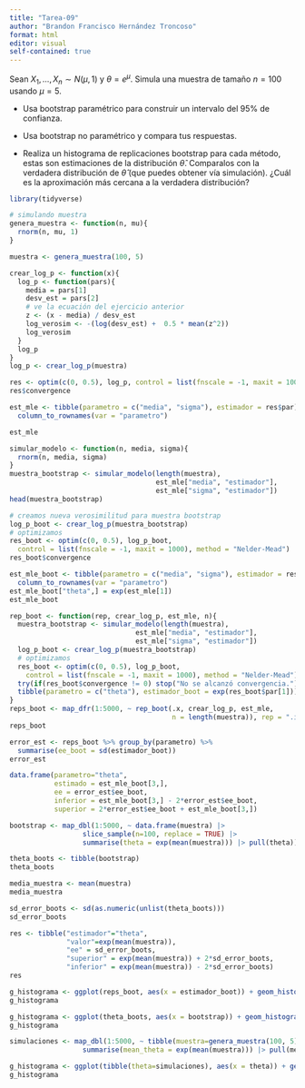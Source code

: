 ```yaml
---
title: "Tarea-09"
author: "Brandon Francisco Hernández Troncoso"
format: html
editor: visual
self-contained: true
---
```


Sean $X_1,...,X_n \sim N(\mu, 1)$ y $\theta = e^{\mu}$. Simula una muestra de tamaño $n = 100$ usando $\mu = 5$.

* Usa bootstrap paramétrico para construir un intervalo del 95% de confianza.

* Usa bootstrap no paramétrico y compara tus respuestas.

* Realiza un histograma de replicaciones bootstrap para cada método, estas son estimaciones de la distribución $\hat{\theta}$. Comparalos con la verdadera distribución de $\hat{\theta}$
(que puedes obtener vía simulación). ¿Cuál es la aproximación más cercana a la verdadera distribución?

```r
library(tidyverse)

# simulando muestra
genera_muestra <- function(n, mu){
  rnorm(n, mu, 1)
}
```

```r
muestra <- genera_muestra(100, 5)
```

```r
crear_log_p <- function(x){
  log_p <- function(pars){
    media = pars[1]
    desv_est = pars[2]
    # ve la ecuación del ejercicio anterior
    z <- (x - media) / desv_est
    log_verosim <- -(log(desv_est) +  0.5 * mean(z^2))
    log_verosim
  }  
  log_p
}
log_p <- crear_log_p(muestra)
```

```r
res <- optim(c(0, 0.5), log_p, control = list(fnscale = -1, maxit = 1000), method = "Nelder-Mead")
res$convergence
```

```r
est_mle <- tibble(parametro = c("media", "sigma"), estimador = res$par) |>
  column_to_rownames(var = "parametro")

est_mle
```

```r
simular_modelo <- function(n, media, sigma){
  rnorm(n, media, sigma)
}
muestra_bootstrap <- simular_modelo(length(muestra), 
                                    est_mle["media", "estimador"],
                                    est_mle["sigma", "estimador"])
head(muestra_bootstrap)
```
```r
# creamos nueva verosimilitud para muestra bootstrap
log_p_boot <- crear_log_p(muestra_bootstrap)
# optimizamos
res_boot <- optim(c(0, 0.5), log_p_boot, 
  control = list(fnscale = -1, maxit = 1000), method = "Nelder-Mead")
res_boot$convergence
```

```r
est_mle_boot <- tibble(parametro = c("media", "sigma"), estimador = res_boot$par) %>% 
  column_to_rownames(var = "parametro")
est_mle_boot["theta",] = exp(est_mle[1])
est_mle_boot
```

```r
rep_boot <- function(rep, crear_log_p, est_mle, n){
  muestra_bootstrap <- simular_modelo(length(muestra), 
                               est_mle["media", "estimador"], 
                               est_mle["sigma", "estimador"])
  log_p_boot <- crear_log_p(muestra_bootstrap)
  # optimizamos
  res_boot <- optim(c(0, 0.5), log_p_boot, 
    control = list(fnscale = -1, maxit = 1000), method = "Nelder-Mead")
  try(if(res_boot$convergence != 0) stop("No se alcanzó convergencia."))
  tibble(parametro = c("theta"), estimador_boot = exp(res_boot$par[1])) 
}
reps_boot <- map_dfr(1:5000, ~ rep_boot(.x, crear_log_p, est_mle, 
                                        n = length(muestra)), rep = ".id") 
reps_boot
```

```r
error_est <- reps_boot %>% group_by(parametro) %>% 
  summarise(ee_boot = sd(estimador_boot)) 
error_est
```

```r
data.frame(parametro="theta", 
           estimado = est_mle_boot[3,],
           ee = error_est$ee_boot,
           inferior = est_mle_boot[3,] - 2*error_est$ee_boot,
           superior = 2*error_est$ee_boot + est_mle_boot[3,])
```

```r
bootstrap <- map_dbl(1:5000, ~ data.frame(muestra) |>
                  slice_sample(n=100, replace = TRUE) |>
                  summarise(theta = exp(mean(muestra))) |> pull(theta))
```

```r
theta_boots <- tibble(bootstrap)
theta_boots
```

```r
media_muestra <- mean(muestra)
media_muestra
```

```r
sd_error_boots <- sd(as.numeric(unlist(theta_boots)))
sd_error_boots
```

```r
res <- tibble("estimador"="theta", 
              "valor"=exp(mean(muestra)), 
              "ee" = sd_error_boots,
              "superior" = exp(mean(muestra)) + 2*sd_error_boots,
              "inferior" = exp(mean(muestra)) - 2*sd_error_boots)
res
```

```r
g_histograma <- ggplot(reps_boot, aes(x = estimador_boot)) + geom_histogram(binwidth = 5)
g_histograma
```

```r
g_histograma <- ggplot(theta_boots, aes(x = bootstrap)) + geom_histogram(binwidth = 5)
g_histograma
```


```r
simulaciones <- map_dbl(1:5000, ~ tibble(muestra=genera_muestra(100, 5)) |>
                  summarise(mean_theta = exp(mean(muestra))) |> pull(mean_theta))
```

```r
g_histograma <- ggplot(tibble(theta=simulaciones), aes(x = theta)) + geom_histogram(binwidth = 5)
g_histograma
```


